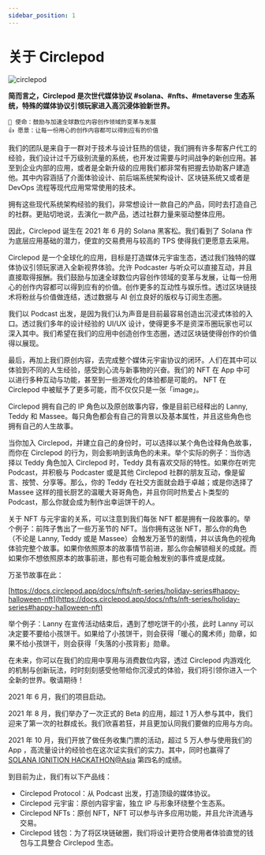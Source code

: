 ```yaml
---
sidebar_position: 1
---
```


# 关于 Circlepod

![circlepod](/img/about/Banner_春.png)

**简而言之，Circlepod 是次世代媒体协议 #solana、#nfts、#metaverse 生态系统，特殊的媒体协议引领玩家进入高沉浸体验新世界。**

```
🚀 使命：鼓励与加速全球数位内容创作领域的变革与发展
👍 愿景：让每一份用心的创作内容都可以得到应有的价值
```

我们的团队是来自于一群对于技术与设计狂热的信徒，我们拥有许多帮客户代工的经验，我们设计过千万级别流量的系统，也开发过需要与时间战争的新创应用。甚至到企业内部的应用，或者是全新升级的应用我们都非常有把握去协助客户建造他。其中内容涵括了介面体验设计、前后端系统架构设计、区块链系统又或者是 DevOps 流程等现代应用常常使用的技术。

拥有这些现代系统架构经验的我们，非常想设计一款自己的产品，同时去打造自己的社群。更贴切地说，去演化一款产品，透过社群力量来驱动整体应用。

因此，Circlepod 诞生在 2021 年 6 月的 Solana 黑客松。我们看到了 Solana 作为底层应用基础的潜力，便宜的交易费用与较高的 TPS 使得我们更愿意去采用。

Circlepod 是一个全球化的应用，目标是打造媒体元宇宙生态，透过我们独特的媒体协议引领玩家进入全新视界体验。允许 Podcaster 与听众可以直接互动，并且直接取得报酬。我们鼓励与加速全球数位内容创作领域的变革与发展，让每一份用心的创作内容都可以得到应有的价值。创作更多的互动性与娱乐性。透过区块链技术将粉丝与价值做连结，透过数据与 AI 创立良好的版权与订阅生态圈。

我们以 Podcast 出发，是因为我们认为声音是目前最容易创造出沉浸式体验的入口。透过我们多年的设计经验的 UI/UX 设计，使得更多不是资深币圈玩家也可以深入其中。我们希望在我们的应用中创造创作生态圈，透过区块链使得创作的价值得以展现。

最后，再加上我们原创内容，去完成整个媒体元宇宙协议的闭环。人们在其中可以体验到不同的人生经验，感受到心流与新事物的兴奋。我们的 NFT 在 App 中可以进行多种互动与功能，甚至到一些游戏化的体验都是可能的。 NFT 在 Circlepod 中被赋予了更多可能，而不仅仅只是一张「image」。

Circlepod 拥有自己的 IP 角色以及原创故事内容，像是目前已经释出的 Lanny, Teddy 和 Massee。每只角色都会有自己的背景以及基本属性，并且这些角色也拥有自己的人生故事。

当你加入 Circlepod，并建立自己的身份时，可以选择以某个角色诠释角色故事，而你在 Circlepod 的行为，则会影响到该角色的未来。举个实际的例子：当你选择以 Teddy 角色加入 Circlepod 时，Teddy 具有喜欢交际的特性。如果你在听完 Podcast，并积极与 Podcaster 或是其他 Circlepod 社群的朋友互动，像是留言、按赞、分享等。那么，你的 Teddy 在社交方面就会趋于卓越；或是你选择了 Massee 这样的擅长厨艺的温暖大哥哥角色，并且你同时热爱占卜类型的 Podcast，那么你就会成为制作出幸运饼干的人。

关于 NFT 与元宇宙的关系，可以注意到我们每张 NFT 都是拥有一段故事的。举个例子：前阵子售出了一些万圣节的 NFT。当你拥有这张 NFT，那么你的角色（不论是 Lanny, Teddy 或是 Massee）会触发万圣节的剧情，并以该角色的视角体验完整个故事。如果你依照原本的故事情节前进，那么你会解锁相关的成就。而如果你不想依照原本的故事前进，那也有可能会触发别的事件或是成就。

万圣节故事在此：

[https://docs.circlepod.app/docs/nfts/nft-series/holiday-series#happy-halloween-nft](https://docs.circlepod.app/docs/nfts/nft-series/holiday-series#happy-halloween-nft)

举个例子：Lanny 在宣传活动结束后，遇到了想吃饼干的小孩，此时 Lanny 可以决定要不要给小孩饼干。如果给了小孩饼干，则会获得「暖心的魔术师」勋章，如果不给小孩饼干，则会获得「失落的小孩背影」勋章。

在未来，你可以在我们的应用中享用与消费数位内容，透过 Circlepod 内游戏化的机制与创新玩法，时时刻刻感受他带给你沉浸式的体验，我们将引领你进入一个全新的世界。敬请期待！

2021 年 6 月，我们的项目启动。

2021 年 8 月，我们举办了一次正式的 Beta 的应用，超过 1 万人参与其中，我们迎来了第一次的社群成长。我们欣喜若狂，并且更加认同我们要做的应用与方向。

2021 年 10 月，我们开放了做任务收集门票的活动，超过 5 万人参与使用我们的 App ，高流量设计的经验也在这次证实我们的实力。其中，同时也赢得了[SOLANA IGNITION HACKATHON@Asia](https://hackerlink.io/zh/grant/Solana/H9Mo1aNgz1Xcqirvt3b6g8xSPxgkcTMjEVfyGcG6pFsh) 第四名的成绩。

到目前为止，我们有以下产品线：
* Circlepod Protocol：从 Podcast 出发，打造顶级的媒体协议。
* Circlepod 元宇宙：原创内容宇宙，独立 IP 与形象环绕整个生态系。
* Circlepod NFTs：原创 NFT，NFT 可以参与许多应用功能，并且允许流通与交易。
* Circlepod 钱包：为了将区块链破圈，我们将设计更符合使用者体验直觉的钱包与工具整合 Circlepod 生态。
